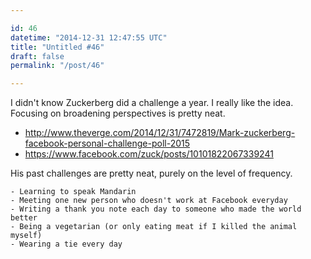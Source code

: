 ```yaml
---

id: 46
datetime: "2014-12-31 12:47:55 UTC"
title: "Untitled #46"
draft: false
permalink: "/post/46"

---
```


I didn't know Zuckerberg did a challenge a year. I really like the idea. Focusing on broadening perspectives is pretty neat.

 - http://www.theverge.com/2014/12/31/7472819/Mark-zuckerberg-facebook-personal-challenge-poll-2015
 - https://www.facebook.com/zuck/posts/10101822067339241

His past challenges are pretty neat, purely on the level of frequency.

```
- Learning to speak Mandarin
- Meeting one new person who doesn't work at Facebook everyday
- Writing a thank you note each day to someone who made the world better
- Being a vegetarian (or only eating meat if I killed the animal myself)
- Wearing a tie every day
```

